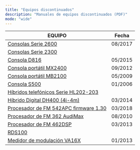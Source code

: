 ```yaml
---
title: "Equipos discontinuados"
description: "Manuales de equipos discontinuados (PDF)"
mode: "wide"
---
```


| **EQUIPO**                                                                                                                                        | Fecha   |
| ------------------------------------------------------------------------------------------------------------------------------------------------- | :-----: |
| [Consolas Serie 2600](https://www.solidynepro.com/descargas/manual_antiguos/Castellano-Solidyne2600_rev2017_08.pdf)                               | 08/2017 |
| [Consolas Serie 2300](https://www.solidynepro.com/descargas/manual_antiguos/Castellano-MAN-2300-2012.pdf)                                         |         |
| [Consola D816](https://solidynepro.com/descargas/manual_antiguos/Caastellano%20-%20D816%20-%20ver2015-05.pdf)                                     | 05/2015 |
| [Consola portátil MX2400](https://www.solidynepro.com/descargas/manual_antiguos/Castellano-MX2400_rev2019.pdf)                                    | 09/2012 |
| [Consola portátil MB2100](https://solidynepro.com/descargas/manual_antiguos/Castellano%20-%20MB2100%20-%20ver2009.pdf)                            | 05/2009 |
| [Consola S500](http://www.solidynepro.com/descargas/manual_antiguos/Castellano-MAN-S500-2006.pdf)                                                 | 01/2006 |
| [Híbridos telefónicos Serie HL202-203](https://www.solidynepro.com/descargas/manual_antiguos/HL_202-203VQ%20_ESP-ENG.pdf)                         |         |
| [Híbrido Digital DH400 (4i-4m)](https://www.solidynepro.com/descargas/manual_antiguos/Castellano-MAN-DH400version4i.pdf)                          | 03/2014 |
| [Procesador de FM 542APC firmware 1.30](https://www.solidynepro.com/descargas/manual_antiguos/Castellano-542APC_ver2018_04%28Firm_5B_1.30%29.pdf) | 03/2018 |
| [Procesador de FM 362 AudiMax](https://solidynepro.com/descargas/manual_antiguos/Castellano-MAN-AudiMax362.pdf)                                   | 08/2010 |
| [Procesador de FM 462DSP](https://solidynepro.com/descargas/manual_antiguos/Castellano%20-%20462dspFM%20-%20ver2013-03.pdf)                       | 03/2013 |
| [RDS100](http://www.solidynepro.com/descargas/manual_antiguos/RDS_ENCODER_RS232-IP_ESP.pdf)                                                       |         |
| [Medidor de modulación VA16X](https://www.solidynepro.com/descargas/manual_antiguos/Castellano-MAN-VA16X.pdf)                                     | 01/2013 |